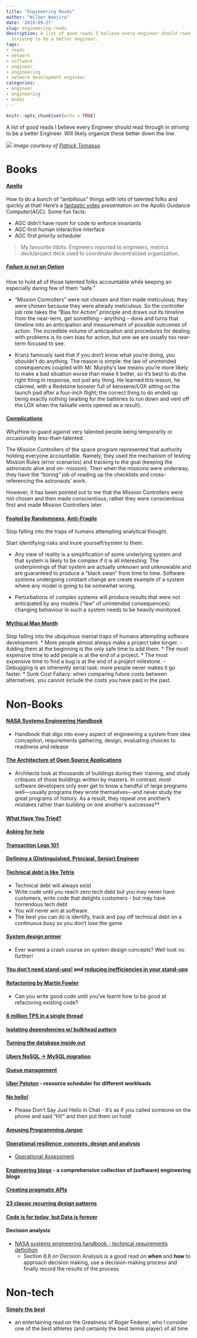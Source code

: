 ```yaml
---
title: "Engineering Reads"
author: "Wilber Wanjira"
date: '2019-09-27'
slug: engineering-reads
description: A list of good reads I believe every engineer should read through in
  striving to be a better engineer.
tags:
- reads
- network
- software
- engineer
- engineering
- network development engineer
categories:
- engineer
- engineering
- books
---
```


```r
knitr::opts_chunk$set(echo = TRUE)
```
A list of good reads I believe every Engineer should read through in
striving to be a better Engineer. Will likely organize these better down
the line.


![](/img/fika_cafe_toronto.jpeg)
*Image courtesy of [Patrick Tomasso](https://unsplash.com/@impatrickt)*

# Books
#### [Apollo](http://www.amazon.com/Apollo-Charles-Murray/dp/0976000806/ref=sr_1_2?ie=UTF8&qid=1435698385&sr=8-2&keywords=apollo)
How to do a bunch of "ambitious" things with lots of talented folks and
quickly at that\!
Here's a [fantastic video](https://www.youtube.com/watch?v=xY45YE7ggng) presentation on the Apollo Guidance Computer(AGC). Some fun facts:

  - AGC didn't have room for code to enforce invariants
  - AGC first human interactive interface
  - AGC first priority scheduler
  
> My favourite titbits: Engineers reported to engineers, metrics deck/project deck used to coordinate decentralized organization.

##### [Failure is not an Option](http://www.amazon.com/Failure-Not-Option-Mission-Control/dp/1439148813/)

How to hold all of those talented folks accountable while keeping an
especially daring few of them "safe."

* "Mission Controllers" were not chosen and then made
    meticulous; they were chosen because they were already meticulous.
    So the controller job role takes the "Bias for Action" principle and
    draws out its timeline from the near-term, get something -- anything
    -- done and turns that timeline into an anticipation and measurement
    of possible outcomes of action. The incredible volume of
    anticipation and procedures for dealing with problems is its own
    bias for action, but one we are usually too near-term focused to
    see.

* Kranz famously said that if you don't know what you're doing, you
    shouldn't do anything. The reason is simple: the law of unintended
    consequences coupled with Mr. Murphy's law means you're more likely
    to make a bad situation worse than make it better, so it's best to
    do the right thing in response, not just any thing. He learned this
    lesson, he claimed, with a Redstone booster full of kerosene/LOX
    sitting on the launch pad after a four-inch flight; the correct
    thing to do ended up being exactly nothing (waiting for the
    batteries to run down and vent off the LOX when the failsafe vents
    opened as a result).

#### [Complications](http://www.amazon.com/Complications-Surgeons-Notes-Imperfect-Science/dp/0312421702)

Why/How to guard against very talented people being temporarily or
occasionally less-than-talented.

The Mission Controllers of the space program represented that authority
holding everyone accountable. Namely, they used the mechanism of testing
Mission Rules (error scenarios) and tracking to the goal (keeping the
astronauts alive and on- mission). Then when the missions were underway,
they have the "boring" job of reading up the checklists and
cross-referencing the astronauts' work.

However, it has been pointed out to me that the Mission Controllers were
not chosen and then made conscientious; rather they were conscientious
first and made Mission Controllers later.

#### [Fooled by Randomness,](http://www.amazon.com/Fooled-Randomness-Hidden-Markets-Incerto/dp/0812975219/) [Anti-Fragile](http://www.amazon.com/Antifragile-Things-That-Disorder-Incerto/dp/0812979680/)

Stop falling into the traps of humans attempting analytical thought.

Start identifying risks and inure yourself/system to them.

*   Any view of reality is a simplification of some underlying system
    and that system is likely to be complex if it is all interesting.
    The underpinnings of that system are actually unknown and unknowable
    and are guaranteed to produce a "black swan" from time to time.
    Software systems undergoing constant change are create example of a
    system where any model is going to be somewhat wrong.

*   Perturbations of complex systems will produce results that were not
    anticipated by any models ("law" of unintended consequences);
    changing behaviour in such a system needs to be heavily monitored.

####  [Mythical Man Month](http://www.amazon.com/Mythical-Man-Month-Software-Engineering-Anniversary/dp/0201835959/)

Stop falling into the ubiquitous mental traps of humans attempting software development.
* More people almost always make a project take longer.
  - Adding them at the beginning is the only safe time to add them.
* The most expensive time to add people is at the end of a project.
* The most expensive time to find a bug is at the end of a project
milestone.
  - Debugging is an inherently serial task: more people never makes it
    go faster.
* Sunk Cost Fallacy: when comparing future costs between alternatives, you
cannot include the costs you have paid in the past.

# Non-Books

#### [NASA Systems Engineering Handbook](https://www.nasa.gov/sites/default/files/atoms/files/nasa_systems_engineering_handbook_0.pdf)

* Handbook that digs into every aspect of engineering a system from
    idea conception, requirements gathering, design, evaluating choices
    to readiness and release

#### [The Architecture of Open Source Applications](http://aosabook.org/en/index.html)

* Architects look at thousands of buildings during their training,
    and study critiques of those buildings written by masters. In
    contrast, most software developers only ever get to know a handful
    of large programs well—usually programs they wrote themselves—and
    never study the great programs of history. As a result, they repeat
    one another's mistakes rather than building on one another's
    successes**
    
#### [What Have You Tried?](http://mattgemmell.com/what-have-you-tried/)

#### [Asking for help](https://spin.atomicobject.com/2017/07/05/asking-for-help/)

#### [Transaction Logs 101](https://engineering.linkedin.com/distributed-systems/log-what-every-software-engineer-should-know-about-real-time-datas-unifying)

#### [Defining a (Distinguished, Principal, Senior) Engineer](https://blog.jessfraz.com/post/defining-a-distinguished-engineer/)

#### [Technical debt is like Tetris](https://medium.com/@erichiggins/technical-debt-is-like-tetris-168f64d8b700)

* Technical debt will always exist
* Write code until you reach zero tech debt but you may never have customers, write code that delights customers - but may have horrendous tech debt
* You will never win at software
* The best you can do is identify, track and pay off technical debt on a continuous busy so you don’t lose the game

#### [System design primer](https://github.com/donnemartin/system-design-primer/)
* Ever wanted a crash course on system design concepts? Well look no
    further\!

#### [You don’t need stand-ups\!](https://medium.com/@jsonpify/you-dont-need-standup-9a74782517c1) and [reducing inefficiencies in your stand-ups](https://medium.com/@MagnusDahlgren/is-your-daily-stand-up-a-daily-waste-of-time-119cde2b522e)

#### [Refactoring by Martin Fowler](https://martinfowler.com/books/refactoring.html)
* Can you write good code until you've learnt how to be good at
    refactoring existing code?

#### [6 million TPS in a single thread](https://martinfowler.com/articles/lmax.html)

#### [Isolating dependencies w/ bulkhead pattern](https://github.com/Netflix/Hystrix/wiki/How-it-Works#Isolation)

#### [Turning the database inside out](https://www.confluent.io/blog/turning-the-database-inside-out-with-apache-samza/)

#### [Ubers NoSQL -\> MySQL migration](https://eng.uber.com/mysql-migration/)

#### [Queue management](https://blog.acolyer.org/2015/11/19/fail-at-scale-controlling-queue-delay/)

#### [Uber Peloton](https://eng.uber.com/peloton/) - resource scheduler for different workloads

#### [No hello\!](http://www.nohello.com/)
*  Please Don't Say Just Hello in Chat - It's as if you called someone
    on the phone and said "Hi\!" and then put them on hold\!

#### [Amusing Programming Jargon](https://blog.codinghorror.com/new-programming-jargon/)

#### [Operational resilience: concepts, design and analysis](http://www.nature.com/articles/srep19540)
* [Operational Assessment](https://w.amazon.com/index.php/User:Darinm/OperationalAssessments)

#### [Engineering blogs](https://github.com/kilimchoi/engineering-blogs) - a comprehensive collection of (software) engineering blogs

#### [Creating pragmatic APIs](https://www.vinaysahni.com/best-practices-for-a-pragmatic-restful-api)

#### [23 classic recurring design patterns](https://en.wikipedia.org/wiki/Design_Patterns)

#### [Code is for today, but Data is forever](https://w.amazon.com/index.php/Ion/Patterns/Data_is_Forever)

#### Decision analysis
*  [NASA systems engineering handbook - technical requirements
    definition](https://www.nasa.gov/sites/default/files/atoms/files/nasa_systems_engineering_handbook_0.pdf)
    - Section 6.8 on Decision Analysis is a good read on **when** and
    **how** to approach decision making, use a decision-making process
    and finally record the results of the process

# Non-tech

#### [Simply the best](http://www.nytimes.com/2006/08/20/sports/playmagazine/20federer.html)
* an entertaining read on the Greatness of Roger Federer, who I consider one of the best athletes (and certainly the best tennis player) of all time